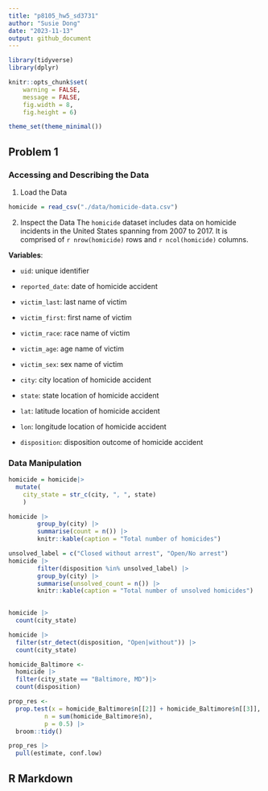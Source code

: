 ```yaml
---
title: "p8105_hw5_sd3731"
author: "Susie Dong"
date: "2023-11-13"
output: github_document
---
```


```r
library(tidyverse)
library(dplyr)

knitr::opts_chunk$set(
	warning = FALSE,
	message = FALSE,
	fig.width = 8, 
	fig.height = 6)

theme_set(theme_minimal())
```

## Problem 1

### Accessing and Describing the Data

1. Load the Data
```r
homicide = read_csv("./data/homicide-data.csv")
```

2. Inspect the Data
The `homicide` dataset includes data on homicide incidents in the United States spanning from 2007 to 2017. It is comprised of `r nrow(homicide)` rows and `r ncol(homicide)` columns.

**Variables**:

- `uid`: unique identifier

- `reported_date`: date of homicide accident

- `victim_last`: last name of victim

- `victim_first`: first name of victim

- `victim_race`: race name of victim

- `victim_age`: age name of victim

- `victim_sex`: sex name of victim

- `city`: city location of homicide accident

- `state`: state location of homicide accident

- `lat`: latitude location of homicide accident

- `lon`: longitude location of homicide accident

- `disposition`: disposition outcome of homicide accident

### Data Manipulation

```r
homicide = homicide|>
  mutate(
    city_state = str_c(city, ", ", state)
    )

homicide |> 
        group_by(city) |>
        summarise(count = n()) |>
        knitr::kable(caption = "Total number of homicides")

unsolved_label = c("Closed without arrest", "Open/No arrest")
homicide |>
        filter(disposition %in% unsolved_label) |>
        group_by(city) |>
        summarise(unsolved_count = n()) |>
        knitr::kable(caption = "Total number of unsolved homicides")
    
```



```r
homicide |> 
  count(city_state)

homicide |> 
  filter(str_detect(disposition, "Open|without")) |> 
  count(city_state)

homicide_Baltimore <-
  homicide |> 
  filter(city_state == "Baltimore, MD")|> 
  count(disposition)

prop_res <- 
  prop.test(x = homicide_Baltimore$n[[2]] + homicide_Baltimore$n[[3]], 
          n = sum(homicide_Baltimore$n), 
          p = 0.5) |> 
  broom::tidy()

prop_res |> 
  pull(estimate, conf.low)
```

## R Markdown


